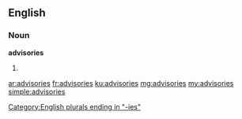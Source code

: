==English==

===Noun===
'''advisories'''
# {{plural of|advisory}}

[[Category:English plurals ending in "-ies"]]

[[ar:advisories]]
[[fr:advisories]]
[[ku:advisories]]
[[mg:advisories]]
[[my:advisories]]
[[simple:advisories]]
